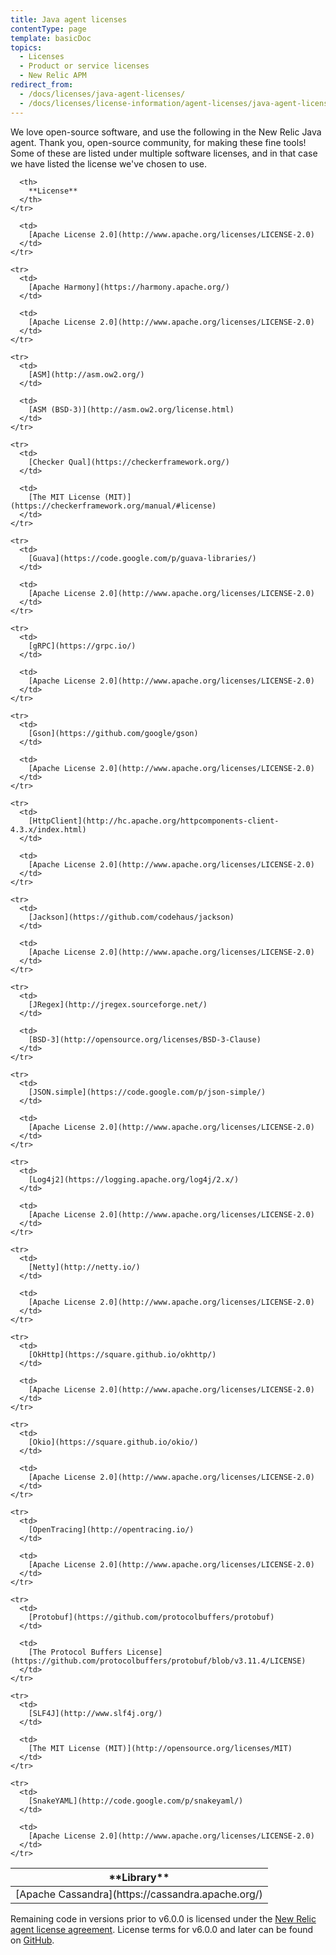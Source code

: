 ```yaml
---
title: Java agent licenses
contentType: page
template: basicDoc
topics:
  - Licenses
  - Product or service licenses
  - New Relic APM
redirect_from:
  - /docs/licenses/java-agent-licenses/
  - /docs/licenses/license-information/agent-licenses/java-agent-licenses/
---
```


We love open-source software, and use the following in the New Relic Java agent. Thank you, open-source community, for making these fine tools! Some of these are listed under multiple software licenses, and in that case we have listed the license we've chosen to use.

<Table>
  <thead>
    <tr>
      <th width={250}>
        **Library**
      </th>

      <th>
        **License**
      </th>
    </tr>
  </thead>

  <tbody>
    <tr>
      <td>
        [Apache Cassandra](https://cassandra.apache.org/)
      </td>

      <td>
        [Apache License 2.0](http://www.apache.org/licenses/LICENSE-2.0)
      </td>
    </tr>

    <tr>
      <td>
        [Apache Harmony](https://harmony.apache.org/)
      </td>

      <td>
        [Apache License 2.0](http://www.apache.org/licenses/LICENSE-2.0)
      </td>
    </tr>

    <tr>
      <td>
        [ASM](http://asm.ow2.org/)
      </td>

      <td>
        [ASM (BSD-3)](http://asm.ow2.org/license.html)
      </td>
    </tr>

    <tr>
      <td>
        [Checker Qual](https://checkerframework.org/)
      </td>

      <td>
        [The MIT License (MIT)](https://checkerframework.org/manual/#license)
      </td>
    </tr>

    <tr>
      <td>
        [Guava](https://code.google.com/p/guava-libraries/)
      </td>

      <td>
        [Apache License 2.0](http://www.apache.org/licenses/LICENSE-2.0)
      </td>
    </tr>

    <tr>
      <td>
        [gRPC](https://grpc.io/)
      </td>

      <td>
        [Apache License 2.0](http://www.apache.org/licenses/LICENSE-2.0)
      </td>
    </tr>

    <tr>
      <td>
        [Gson](https://github.com/google/gson)
      </td>

      <td>
        [Apache License 2.0](http://www.apache.org/licenses/LICENSE-2.0)
      </td>
    </tr>

    <tr>
      <td>
        [HttpClient](http://hc.apache.org/httpcomponents-client-4.3.x/index.html)
      </td>

      <td>
        [Apache License 2.0](http://www.apache.org/licenses/LICENSE-2.0)
      </td>
    </tr>

    <tr>
      <td>
        [Jackson](https://github.com/codehaus/jackson)
      </td>

      <td>
        [Apache License 2.0](http://www.apache.org/licenses/LICENSE-2.0)
      </td>
    </tr>

    <tr>
      <td>
        [JRegex](http://jregex.sourceforge.net/)
      </td>

      <td>
        [BSD-3](http://opensource.org/licenses/BSD-3-Clause)
      </td>
    </tr>

    <tr>
      <td>
        [JSON.simple](https://code.google.com/p/json-simple/)
      </td>

      <td>
        [Apache License 2.0](http://www.apache.org/licenses/LICENSE-2.0)
      </td>
    </tr>

    <tr>
      <td>
        [Log4j2](https://logging.apache.org/log4j/2.x/)
      </td>

      <td>
        [Apache License 2.0](http://www.apache.org/licenses/LICENSE-2.0)
      </td>
    </tr>

    <tr>
      <td>
        [Netty](http://netty.io/)
      </td>

      <td>
        [Apache License 2.0](http://www.apache.org/licenses/LICENSE-2.0)
      </td>
    </tr>

    <tr>
      <td>
        [OkHttp](https://square.github.io/okhttp/)
      </td>

      <td>
        [Apache License 2.0](http://www.apache.org/licenses/LICENSE-2.0)
      </td>
    </tr>

    <tr>
      <td>
        [Okio](https://square.github.io/okio/)
      </td>

      <td>
        [Apache License 2.0](http://www.apache.org/licenses/LICENSE-2.0)
      </td>
    </tr>

    <tr>
      <td>
        [OpenTracing](http://opentracing.io/)
      </td>

      <td>
        [Apache License 2.0](http://www.apache.org/licenses/LICENSE-2.0)
      </td>
    </tr>

    <tr>
      <td>
        [Protobuf](https://github.com/protocolbuffers/protobuf)
      </td>

      <td>
        [The Protocol Buffers License](https://github.com/protocolbuffers/protobuf/blob/v3.11.4/LICENSE)
      </td>
    </tr>

    <tr>
      <td>
        [SLF4J](http://www.slf4j.org/)
      </td>

      <td>
        [The MIT License (MIT)](http://opensource.org/licenses/MIT)
      </td>
    </tr>

    <tr>
      <td>
        [SnakeYAML](http://code.google.com/p/snakeyaml/)
      </td>

      <td>
        [Apache License 2.0](http://www.apache.org/licenses/LICENSE-2.0)
      </td>
    </tr>
  </tbody>
</Table>

Remaining code in versions prior to v6.0.0 is licensed under the [New Relic agent license agreement](/docs/licenses/license-information/other-licenses/new-relic-agent-license). License terms for v6.0.0 and later can be found on [GitHub](https://github.com/newrelic/newrelic-java-agent/blob/main/LICENSE).
